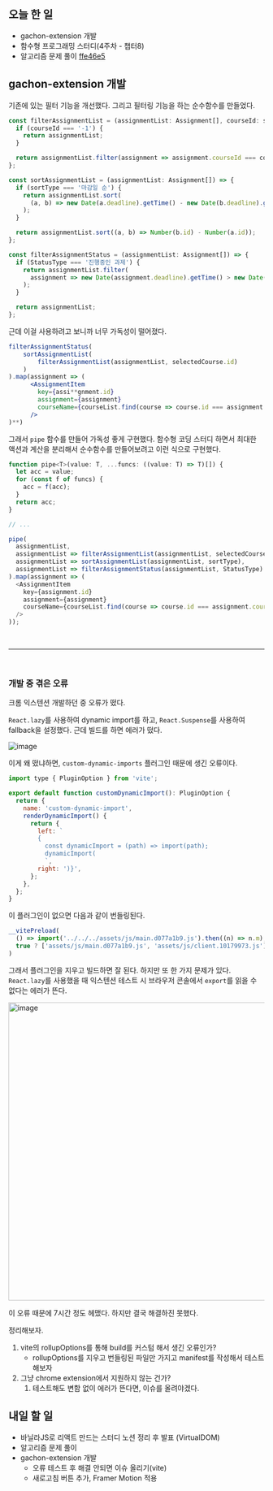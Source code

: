 ## 오늘 한 일

- gachon-extension 개발
- 함수형 프로그래밍 스터디(4주차 - 챕터8)
- 알고리즘 문제 풀이 [ffe46e5](https://github.com/kangju2000/Algorithm/commit/ffe46e5b976f96a197741463fa14a560f7aeafb8)

## gachon-extension 개발

기존에 있는 필터 기능을 개선했다. 그리고 필터링 기능을 하는 순수함수를 만들었다.

```js
const filterAssignmentList = (assignmentList: Assignment[], courseId: string) => {
  if (courseId === '-1') {
    return assignmentList;
  }

  return assignmentList.filter(assignment => assignment.courseId === courseId);
};

const sortAssignmentList = (assignmentList: Assignment[]) => {
  if (sortType === '마감일 순') {
    return assignmentList.sort(
      (a, b) => new Date(a.deadline).getTime() - new Date(b.deadline).getTime()
    );
  }

  return assignmentList.sort((a, b) => Number(b.id) - Number(a.id));
};

const filterAssignmentStatus = (assignmentList: Assignment[]) => {
  if (StatusType === '진행중인 과제') {
    return assignmentList.filter(
      assignment => new Date(assignment.deadline).getTime() > new Date().getTime()
    );
  }

  return assignmentList;
};
```

근데 이걸 사용하려고 보니까 너무 가독성이 떨어졌다.

```jsx
filterAssignmentStatus(
	sortAssignmentList(
		filterAssignmentList(assignmentList, selectedCourse.id)
	)
).map(assignment => (
	  <AssignmentItem
	    key={assi**gnment.id}
	    assignment={assignment}
	    courseName={courseList.find(course => course.id === assignment.courseId).name}
	  />
)**)
```

그래서 `pipe` 함수를 만들어 가독성 좋게 구현했다. 함수형 코딩 스터디 하면서 최대한 액션과 계산을 분리해서 순수함수를 만들어보려고 이런 식으로 구현했다.

```js
function pipe<T>(value: T, ...funcs: ((value: T) => T)[]) {
  let acc = value;
  for (const f of funcs) {
    acc = f(acc);
  }
  return acc;
}

// ...

pipe(
  assignmentList,
  assignmentList => filterAssignmentList(assignmentList, selectedCourse.id),
  assignmentList => sortAssignmentList(assignmentList, sortType),
  assignmentList => filterAssignmentStatus(assignmentList, StatusType)
).map(assignment => (
  <AssignmentItem
    key={assignment.id}
    assignment={assignment}
    courseName={courseList.find(course => course.id === assignment.courseId).name}
  />
));
```

<br />
<hr />
<br />

### 개발 중 겪은 오류

크롬 익스텐션 개발하던 중 오류가 떴다.

`React.lazy`를 사용하여 dynamic import를 하고, `React.Suspense`를 사용하여 fallback을 설정했다. 근데 빌드를 하면 에러가 떴다.

![image](https://user-images.githubusercontent.com/23312485/235967384-8c2d2da1-6c33-44e6-aae8-74fd3d61dc98.png)

이게 왜 떴냐하면, `custom-dynamic-imports` 플러그인 때문에 생긴 오류이다.

```js
import type { PluginOption } from 'vite';

export default function customDynamicImport(): PluginOption {
  return {
    name: 'custom-dynamic-import',
    renderDynamicImport() {
      return {
        left: `
        {
          const dynamicImport = (path) => import(path);
          dynamicImport(
          `,
        right: ')}',
      };
    },
  };
}
```

이 플러그인이 없으면 다음과 같이 번들링된다.

```js
__vitePreload(
  () => import('../../../assets/js/main.d077a1b9.js').then((n) => n.m),
  true ? ['assets/js/main.d077a1b9.js', 'assets/js/client.10179973.js'] : void 0
)
```

그래서 플러그인을 지우고 빌드하면 잘 된다.
하지만 또 한 가지 문제가 있다. `React.lazy`를 사용했을 때 익스텐션 테스트 시 브라우저 콘솔에서 `export`를 읽을 수 없다는 에러가 뜬다.

<img
  width="587"
  alt="image"
  src="https://user-images.githubusercontent.com/23312485/235969357-6f03de25-ed3d-4ff7-a205-9bffc7a5f583.png"
/>

이 오류 때문에 7시간 정도 헤맸다. 하지만 결국 해결하진 못했다.

정리해보자.

1. vite의 rollupOptions를 통해 build를 커스텀 해서 생긴 오류인가?
   - rollupOptions를 지우고 번들링된 파일만 가지고 manifest를 작성해서 테스트해보자
2. 그냥 chrome extension에서 지원하지 않는 건가?
   1. 테스트해도 변함 없이 에러가 뜬다면, 이슈를 올려야겠다.

## 내일 할 일

- 바닐라JS로 리액트 만드는 스터디 노션 정리 후 발표 (VirtualDOM)
- 알고리즘 문제 풀이
- gachon-extension 개발
  - 오류 테스트 후 해결 안되면 이슈 올리기(vite)
  - 새로고침 버튼 추가, Framer Motion 적용
